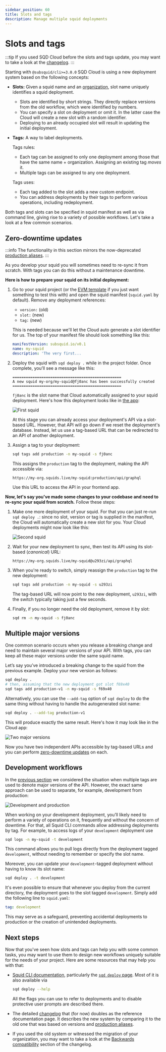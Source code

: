 ```yaml
---
sidebar_position: 60
title: Slots and tags
description: Manage multiple squid deployments
---
```


# Slots and tags

:::tip
If you used SQD Cloud before the slots and tags update, you may want to take a look at the [changelog](/cloud/reference/deployments-two-changelog).
:::

Starting with `@subsquid/cli>=3.0.0` SQD Cloud is using a new deployment system based on the following concepts:

* **Slots:** Given a squid name and an [organization](/cloud/resources/organizations), slot name uniquely identifies a squid deployment.
  - Slots are identified by short strings. They directly replace versions from the old workflow, which were identified by numbers.
  - You can specify a slot on deployment or omit it. In the latter case the Cloud will create a new slot with a random identifier.
  - Deploying to an already occupied slot will result in updating the initial deployment.
* **Tags:** A way to label deployments.

  Tags rules:
  - Each tag can be assigned to only one deployment among those that have the same name + organization. Assigning an existing tag _moves_ it.
  - Multiple tags can be assigned to any one deployment.

  Tags uses:
  - Each tag added to the slot adds a new custom endpoint.
  - You can address deployments by their tags to perform various operations, including redeployment.

Both tags and slots can be specified in squid manifest as well as via command line, giving rise to a variety of possible workflows. Let's take a look at a few common scenarios.

## Zero-downtime updates

:::info
The functionality in this section mirrors the now-deprecated [production aliases](/cloud/resources/production-alias).
:::

As you develop your squid you will sometimes need to re-sync it from scratch. With tags you can do this without a maintenance downtime.

**Here is how to prepare your squid on its initial deployment:**

1. Go to your squid project (or the [EVM template](https://github.com/subsquid-labs/squid-evm-template/) if you just want something to test this with) and open the squid manifest (`squid.yaml` by default). Remove any deployment references:

   * `version:` (old)
   * `slot:` (new)
   * `tag:` (new)

   This is needed because we'll let the Cloud auto generate a slot identifier for us. The top of your manifest file should look something like this:
   ```yaml
   manifestVersion: subsquid.io/v0.1
   name: my-squid
   description: 'The very first...
   ```

2. Deploy the squid with `sqd deploy .` while in the project folder. Once complete, you’ll see a message like this:
   ```
   =================================================
   A new squid my-org/my-squid@fj0anc has been successfully created
   =================================================
   ```
   `fj0anc` is the slot name that Cloud automatically assigned to your squid deployment. Here's how this deployment looks like in [the app](https://app.subsquid.io/squids):

   ![First squid](./slots-and-tags-first-squid.png)

   At this stage you can already access your deployment's API via a slot-based URL. However, that API will go down if we reset the deployment's database. Instead, let us use a tag-based URL that can be redirected to an API of another deployment.

3. Assign a tag to your deployment:
   ```bash
   sqd tags add production -n my-squid -s fj0anc
   ```
   This assigns the `production` tag to the deployment, making the API accessible via:
   ```
   https://my-org.squids.live/my-squid:production/api/graphql
   ```
   Use this URL to access the API in your frontend app.

**Now, let's say you've made some changes to your codebase and need to re-sync your squid from scratch.** Follow these steps:

1. Make one more deployment of your squid. For that you can just re-run `sqd deploy .`: since no slot, version or tag is supplied in the manifest, the Cloud will automatically create a new slot for you. Your Cloud deployments might now look like this:

   ![Second squid](./slots-and-tags-second-squid.png)

2. Wait for your new deployment to sync, then test its API using its slot-based (_canonical_) URL:
   ```
   https://my-org.squids.live/my-squid@u293zi/api/graphql
   ```

3. When you're ready to switch, simply reassign the `production` tag to the new deployment:
   ```bash
   sqd tags add production -n my-squid -s u293zi
   ```
   The tag-based URL will now point to the new deployment, `u293zi`, with the switch typically taking just a few seconds.

4. Finally, if you no longer need the old deployment, remove it by slot:
   ```bash
   sqd rm -n my-squid -s fj0anc
   ```

## Multiple major versions

One common scenario occurs when you release a breaking change and need to maintain several major versions of your API. With tags, you can keep all these major versions under the same squid name.

Let’s say you’ve introduced a breaking change to the squid from the previous example. Deploy your new version as follows:

```bash
sqd deploy .
# then, assuming that the new deployment got slot f69x40
sqd tags add production-v1 -n my-squid -s f69x40
```
Alternatively, you can use the `--add-tag` option of `sqd deploy` to do the same thing without having to handle the autogenerated slot name:
```bash
sqd deploy . --add-tag production-v1
```
This will produce exactly the same result. Here's how it may look like in the Cloud app:

![Two major versions](./slots-and-tags-two-major-versions.png)

Now you have two independent APIs accessible by tag-based URLs and you can perform [zero-downtime updates](#zero-downtime-updates) on each.

## Development workflows

In the [previous section](#multiple-major-versions) we considered the situation when multiple tags are used to denote major versions of the API. However, the exact same approach can be used to separate, for example, development from production:

![Development and production](./slots-and-tags-development-and-production.png)

When working on your development deployment, you’ll likely need to perform a variety of operations on it, frequently and without the concern of downtime. For that, all Squid CLI commands allow addressing deployments by tag. For example, to access logs of your `development` deployment use

```bash
sqd logs -n my-squid -t development
```
This command allows you to pull logs directly from the deployment tagged `development`, without needing to remember or specify the slot name.

Moreover, you can update your `development`-tagged deployment without having to know its slot name:
```bash
sqd deploy . -t development
```
It's even possible to ensure that whenever you deploy from the current directory, the deployment goes to the slot tagged `development`. Simply add the following line to `squid.yaml`:
```yaml
tag: development
```
This may serve as a safeguard, preventing accidental deployments to production or the creation of unintended deployments.

## Next steps

Now that you've seen how slots and tags can help you with some common tasks, you may want to use them to design new workflows uniquely suitable for the needs of your project. Here are some resources that may help you with that:

- [Squid CLI documentation](/squid-cli), particularly the [`sqd deploy` page](/squid-cli/deploy). Most of it is also available via
  ```bash
  sqd deploy --help
  ```
  All the flags you can use to refer to deployments and to disable protective user prompts are described there.

- The detailed [changelog](/cloud/reference/deployments-two-changelog) that (for now) doubles as the reference documentation page. It describes the new system by comparing it to the old one that was based on versions and [production aliases](/cloud/resources/production-alias).

- If you used the old system or witnessed the migration of your organization, you may want to take a look at the [Backwards compatibility](/cloud/reference/deployments-two-changelog/#backwards-compatibility) section of the changelog.
